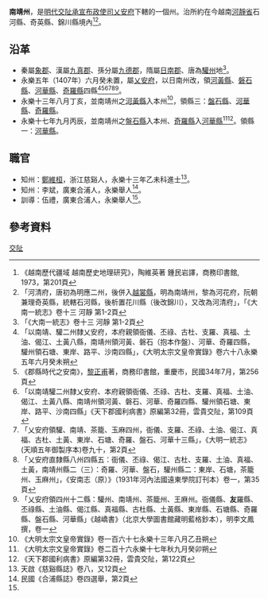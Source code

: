 '''南靖州'''，是[[明代|明代]][[交阯承宣布政使司|交阯承宣布政使司]][[乂安府|乂安府]]下轄的一個州。治所約在今越南[[河靜省|河靜省]]石河縣、奇英縣、錦川縣境內<ref>《越南歷代疆域 越南歷史地理研究》，陶維英著 鍾民岩譯，商務印書館, 1973，第201頁</ref><ref>「河清府，唐初為明應二州，後併入[[越裳縣|越裳縣]]，明為南靖州，黎為河花府，阮朝兼理奇英縣，統轄石河縣，後析置花川縣（後改錦川），又改為河清府」，「《大南一統志》卷十三 河靜 第1-2頁</ref>。
== 沿革 ==
* 秦屬[[象郡|象郡]]、漢屬[[九真郡|九真郡]]、孫分屬[[九德郡|九德郡]]，隋屬[[日南郡|日南郡]]、唐為[[驩州|驩州]]地<ref>「《大南一統志》卷十三 河靜 第1-2頁</ref>。
* 永樂五年（1407年）六月癸未置，屬[[乂安府|乂安府]]，以日南州改，領[[河黃縣|河黃縣]]、[[磐石縣_(交阯)|磐石縣]]、[[河華縣|河華縣]]、[[奇羅縣|奇羅縣]]四縣<ref>「以南靖、驩二州隸乂安府，本府親領衙儀、丕祿、古杜、支羅、真福、土油、偈江、土黃八縣，南靖州領河黃、磐石（抱本作盤）、河華、奇羅四縣，驩州領石塘、東岸、路平、沙南四縣」，《大明太宗文皇帝實錄》卷六十八永樂五年六月癸未朔</ref><ref>《郡縣時代之安南》，[[黎正甫|黎正甫]]著，商務印書館，重慶市，民國34年7月，第256頁</ref><ref>「以南靖驩二州隸乂安府、本府親領衙儀、丕祿、古杜、支羅、真福、土油、偈江、土黃八縣、南靖州領河黃、磐石、河華、奇羅四縣、驩州領石塘、東岸、路平、沙南四縣」《天下郡國利病書》原編第32冊，雲貴交阯，第109頁</ref><ref>「乂安府領驩、南靖、茶籠、玉麻四州，衙儀、支羅、丕祿、土油、偈江、真福、古杜、土黃、東岸、石塘、奇羅、盤石、河華十三縣」，《大明一統志》(天順五年御製序本)卷九十，第2頁</ref><ref>「乂安府直隸縣八州四縣五：衙儀、丕祿、偈江、古杜、支羅、土油、真福、土黃，南靖州縣二（三）：奇羅、河華、盤石，驩州縣二：東岸、石塘，茶籠州、玉麻州」，《安南志（原）》（1931年河內法國遠東學院訂刊本）卷一，第35頁</ref><ref>「乂安府領四州十二縣：驩州、南靖州、茶籠州、王麻州。衙儀縣、'''友'''羅縣、丕祿縣、土油縣、偈江縣、真福縣、古杜縣、土黃縣、東岸縣、石塘縣、奇羅縣、盤石縣、河華縣」《越嶠書》（北京大學圖書館藏明藍格鈔本），明李文鳳撰，卷一</ref>。
* 永樂十三年八月丁亥，並南靖州之[[河黃縣|河黃縣]]入本州<ref>《大明太宗文皇帝實錄》卷一百六十七永樂十三年八月乙丑朔</ref>，領縣三：[[盤石縣_(交阯)|盤石縣]]、[[河華縣|河華縣]]、[[奇羅縣|奇羅縣]]。
* 永樂十七年九月丙辰，並南靖州之[[盤石縣_(交阯)|盤石縣]]入本州、[[奇羅縣|奇羅縣]]入[[河華縣|河華縣]]<ref>《大明太宗文皇帝實錄》卷二百十六永樂十七年秋九月癸卯朔</ref><ref>《天下郡國利病書》原編第32冊，雲貴交阯，第122頁</ref>。領縣一：[[河華縣|河華縣]]。

== 職官 ==
* 知州：[[鄭維桓|鄭維桓]]，浙江慈谿人，永樂十三年乙未科進士<ref>天啟《慈谿縣誌》卷八，又12頁</ref>。
* 知州：李斌，廣東合浦人，永樂舉人<ref name="#1">民國《合浦縣誌》卷四選舉，第2頁</ref>。
* 訓導：伍禮，廣東合浦人，永樂舉人<ref name="#1"/>。
== 參考資料 ==
{{reflist}}
{{交阯承宣布政使司行政區劃}}
[[Category:明朝的州|交阯]]